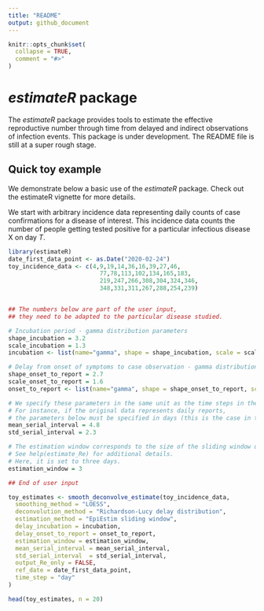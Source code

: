 ```yaml
---
title: "README"
output: github_document
---
```


```r
knitr::opts_chunk$set(
  collapse = TRUE,
  comment = "#>"
)
```

# *estimateR* package

The *estimateR* package provides tools to estimate the effective reproductive number through time from delayed and indirect observations of infection events.
This package is under development. 
The README file is still at a super rough stage.


## Quick toy example

We demonstrate below a basic use of the *estimateR* package. Check out the estimateR vignette for more details.

We start with arbitrary incidence data representing daily counts of case confirmations for a disease of interest.
This incidence data counts the number of people getting tested positive for a particular infectious disease X on day *T*.

```r
library(estimateR)
date_first_data_point <- as.Date("2020-02-24")
toy_incidence_data <- c(4,9,19,14,36,16,39,27,46,
                          77,78,113,102,134,165,183,
                          219,247,266,308,304,324,346,
                          348,331,311,267,288,254,239)


## The numbers below are part of the user input, 
## they need to be adapted to the particular disease studied.

# Incubation period - gamma distribution parameters
shape_incubation = 3.2 
scale_incubation = 1.3
incubation <- list(name="gamma", shape = shape_incubation, scale = scale_incubation)

# Delay from onset of symptoms to case observation - gamma distribution parameters
shape_onset_to_report = 2.7
scale_onset_to_report = 1.6
onset_to_report <- list(name="gamma", shape = shape_onset_to_report, scale = scale_onset_to_report)

# We specify these parameters in the same unit as the time steps in the original observation data.
# For instance, if the original data represents daily reports,
# the parameters below must be specified in days (this is the case in this toy example).
mean_serial_interval = 4.8
std_serial_interval = 2.3

# The estimation window corresponds to the size of the sliding window used in EpiEstim.
# See help(estimate_Re) for additional details.
# Here, it is set to three days.
estimation_window = 3 

## End of user input

toy_estimates <- smooth_deconvolve_estimate(toy_incidence_data,
  smoothing_method = "LOESS",
  deconvolution_method = "Richardson-Lucy delay distribution",
  estimation_method = "EpiEstim sliding window",
  delay_incubation = incubation,
  delay_onset_to_report = onset_to_report,
  estimation_window = estimation_window,
  mean_serial_interval = mean_serial_interval,
  std_serial_interval  = std_serial_interval,
  output_Re_only = FALSE,
  ref_date = date_first_data_point,
  time_step = "day"
)

head(toy_estimates, n = 20)
```



